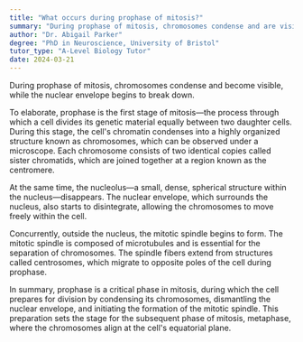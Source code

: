 ```yaml
---
title: "What occurs during prophase of mitosis?"
summary: "During prophase of mitosis, chromosomes condense and are visible, while the nuclear envelope disintegrates, marking the beginning of cell division."
author: "Dr. Abigail Parker"
degree: "PhD in Neuroscience, University of Bristol"
tutor_type: "A-Level Biology Tutor"
date: 2024-03-21
---
```


During prophase of mitosis, chromosomes condense and become visible, while the nuclear envelope begins to break down.

To elaborate, prophase is the first stage of mitosis—the process through which a cell divides its genetic material equally between two daughter cells. During this stage, the cell's chromatin condenses into a highly organized structure known as chromosomes, which can be observed under a microscope. Each chromosome consists of two identical copies called sister chromatids, which are joined together at a region known as the centromere.

At the same time, the nucleolus—a small, dense, spherical structure within the nucleus—disappears. The nuclear envelope, which surrounds the nucleus, also starts to disintegrate, allowing the chromosomes to move freely within the cell.

Concurrently, outside the nucleus, the mitotic spindle begins to form. The mitotic spindle is composed of microtubules and is essential for the separation of chromosomes. The spindle fibers extend from structures called centrosomes, which migrate to opposite poles of the cell during prophase.

In summary, prophase is a critical phase in mitosis, during which the cell prepares for division by condensing its chromosomes, dismantling the nuclear envelope, and initiating the formation of the mitotic spindle. This preparation sets the stage for the subsequent phase of mitosis, metaphase, where the chromosomes align at the cell's equatorial plane.
    